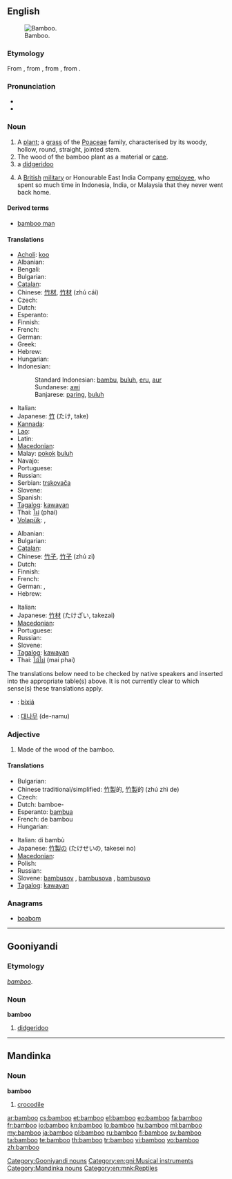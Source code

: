 ==English==
{{wikipedia}}
[[Image:Bamboo DSCN2465.jpg|thumb|right|Bamboo.]]

===Etymology===
From {{etyl|nl|en}} {{term|bamboe|lang=nl}}, from {{etyl|pt|en}} {{term|bambu|lang=pt}}, from {{etyl|ms|en}} {{term|samambu|lang=ms}}, from {{etyl|kn|en}} {{term|ಬಮ್ಬು|tr=bambu|lang=kn}}.

===Pronunciation===
* {{IPA|/bæmˈbu/}}
* {{audio|en-us-bamboo.ogg|Audio (US)}}

===Noun===
{{en-noun}}

# A [[plant]]; a [[grass]] of the [[Poaceae]] family, characterised by its woody, hollow, round, straight, jointed stem.
# The wood of the bamboo plant as a material or [[cane]].
# a [[didgeridoo]]
# {{slang}} A [[British]] [[military]] or Honourable East India Company [[employee]], who spent so much time in Indonesia, India, or Malaysia that they never went back home.

====Derived terms====
* [[bamboo man]]

====Translations====
{{trans-top|plant}}
* [[Acholi]]: [[koo#Acholi|koo]]
* Albanian: {{t+|sq|bambu|xs=Albanian}}
* Bengali: {{tø|bn|বাঁশ|tr=bāṁś|sc=Beng}}
* Bulgarian: {{t-|bg|бамбук}}
* [[Catalan]]: {{t|ca|bambú|m}}
* Chinese: [[竹材]], [[竹材]] (zhú cái)
* Czech: {{t+|cs|bambus|m}}
* Dutch: {{t+|nl|bamboe|n}}
* Esperanto: {{t-|eo|bambuo|xs=Esperanto}}
* Finnish: {{t+|fi|bambu}}
* French: {{t+|fr|bambou|m}}
* German: {{t+|de|Bambus|m}}
* Greek: {{t+|el|μπαμπού|n}}
* Hebrew: {{t+|he|במבוק|m|tr=bambuq}}
* Hungarian: {{t+|hu|bambusz}}
* Indonesian:
*: Standard Indonesian: [[bambu]], [[buluh]], [[eru]], [[aur]]
*: Sundanese: [[awi]]
*: Banjarese: [[paring]], [[buluh]]
{{trans-mid}}
* Italian: {{t-|it|bambù|m}}
* Japanese: [[竹]] (たけ, take)
* [[Kannada]]: {{t+|kn|ಬಿದಿರು|tr=bidiru|sc=Knda|xs=Kannada}}
* [[Lao]]: {{t-|lo|ໄມ້ໄຜ່|tr=mai-phai|sc=Laoo|xs=Lao}}
* Latin: {{t|la|harundo Indica|f|alt=harundō Indica}}
* [[Macedonian]]: {{t-|mk|бамбус|m|tr=bámbus}}
* Malay: [[pokok]] [[buluh]]
* Navajo: {{tø|nv|lókʼaatsoh}}
* Portuguese: {{t+|pt|bambu|m}}
* Russian: {{t+|ru|бамбук|m}}
* Serbian: [[trskovača]] {{f}}
* Slovene: {{t+|sl|bambus|m}}
* Spanish: {{t-|es|bambú|m}}
* [[Tagalog]]: [[kawayan]]
* Thai: [[ไผ่]] (phai)
* [[Volapük]]: {{t|vo|bambud}}, {{qualifier|obsolete}} {{t|vo|lerid}}
{{trans-bottom}}

{{trans-top|wood}}
* Albanian: {{t+|sq|bambu|xs=Albanian}}
* Bulgarian: {{t-|bg|бамбук}}
* [[Catalan]]: {{t|ca|bambú|m}}
* Chinese: [[竹子]], [[竹子]] (zhú zi)
* Dutch: {{t+|nl|bamboe|n}}
* Finnish: {{t+|fi|bambu}}
* French: {{t+|fr|bambou|m}}
* German: {{t+|de|Bambus|m}}, {{t+|de|Bambusrohr|n}}
* Hebrew: {{t+|he|במבוק|m|tr=bambuq}}
{{trans-mid}}
* Italian: {{t-|it|bambù|m}}
* Japanese: [[竹材]] (たけざい, takezai)
* [[Macedonian]]: {{t-|mk|бамбус|m|tr=bámbus}}
* Portuguese: {{t+|pt|bambu|m}}
* Russian: {{t+|ru|бамбук|m}}
* Slovene: {{t+|sl|bambus|m}}
* [[Tagalog]]: [[kawayan]]
* Thai: [[ไม้ไผ่]] (mai phai)
{{trans-bottom}}

{{checktrans-top}}
<!--Remove this section once all the translations below have been transferred to the correct table(s).-->

The translations below need to be checked by native speakers and inserted into the appropriate table(s) above.  It is not currently clear to which sense(s) these translations apply.

* {{ttbc|zai}}: [[bixiá]]
* {{ttbc|ko}}: [[대나무]] (de-namu)
{{trans-bottom}}

===Adjective===
{{en-adj|-}}

# Made of the wood of the bamboo.

====Translations====
{{trans-top|made of bamboo}}
* Bulgarian: {{t|bg|бамбуков}}
* Chinese traditional/simplified: [[竹製]]的, [[竹製]]的 (zhú zhì de)
* Czech: {{t|cs|bambusový|m}}
* Dutch: bamboe-
* Esperanto: [[bambua]]
* French: de bambou
* Hungarian: {{t+|hu|bambusz}}
{{trans-mid}}
* Italian: di bambù
* Japanese: [[竹製]]の (たけせいの, takesei no)
* [[Macedonian]]: {{t-|mk|бамбусов|m|tr=bámbusov}}
* Polish: {{t+|pl|bambus|m}}
* Russian: {{t+|ru|бамбуковый}}
* Slovene: [[bambusov]] {{m}}, [[bambusova]] {{f}}, [[bambusovo]] {{n}}
* [[Tagalog]]: [[kawayan]]
{{trans-bottom}}

===Anagrams===
* [[boabom#English|boabom]]

----

==Gooniyandi==

===Etymology===
{{etyl|en|gni}} ''[[bamboo#English|bamboo]]''.

===Noun===
'''bamboo'''

# [[didgeridoo]]

[[Category:Gooniyandi nouns]]
[[Category:en:gni:Musical instruments]]

----

==Mandinka==

===Noun===
'''bamboo'''

# [[crocodile]]

[[Category:Mandinka nouns]]
[[Category:en:mnk:Reptiles]]

[[ar:bamboo]]
[[cs:bamboo]]
[[et:bamboo]]
[[el:bamboo]]
[[eo:bamboo]]
[[fa:bamboo]]
[[fr:bamboo]]
[[io:bamboo]]
[[kn:bamboo]]
[[lo:bamboo]]
[[hu:bamboo]]
[[ml:bamboo]]
[[my:bamboo]]
[[ja:bamboo]]
[[pl:bamboo]]
[[ru:bamboo]]
[[fi:bamboo]]
[[sv:bamboo]]
[[ta:bamboo]]
[[te:bamboo]]
[[th:bamboo]]
[[tr:bamboo]]
[[vi:bamboo]]
[[vo:bamboo]]
[[zh:bamboo]]